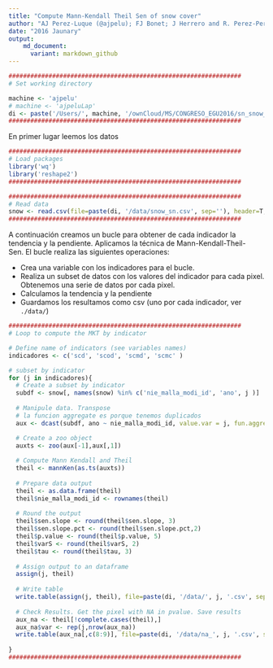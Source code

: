 ```yaml
---
title: "Compute Mann-Kendall Theil Sen of snow cover"
author: "AJ Perez-Luque (@ajpelu); FJ Bonet; J Herrero and R. Perez-Perez"
date: "2016 Jaunary"
output:  
    md_document:
      variant: markdown_github
---
```


```r
################################################################
# Set working directory 

machine <- 'ajpelu'
# machine <- 'ajpeluLap'
di <- paste('/Users/', machine, '/ownCloud/MS/CONGRESO_EGU2016/sn_snow_egu_2016', sep='')
################################################################
```

En primer lugar leemos los datos
```r
################################################################
# Load packages 
library('wq')
library('reshape2')
################################################################

################################################################
# Read data
snow <- read.csv(file=paste(di, '/data/snow_sn.csv', sep=''), header=T, sep=';')
################################################################
```

A continuación creamos un bucle para obtener de cada indicador la tendencia y la pendiente. Aplicamos la técnica de Mann-Kendall-Theil-Sen. El bucle realiza las siguientes operaciones: 

* Crea una variable con los indicadores para el bucle. 
* Realiza un subset de datos con los valores del indicador para cada pixel. Obtenemos una serie de datos por cada pixel. 
* Calculamos la tendencia y la pendiente
* Guardamos los resultamos como csv (uno por cada indicador, ver `./data/`)

```r
################################################################
# Loop to compute the MKT by indicator

# Define name of indicators (see variables names)
indicadores <- c('scd', 'scod', 'scmd', 'scmc' )

# subset by indicator
for (j in indicadores){ 
  # Create a subset by indicator
  subdf <- snow[, names(snow) %in% c('nie_malla_modi_id', 'ano', j )]
  
  # Manipule data. Transpose 
  # la funcion aggregate es porque tenemos duplicados 
  aux <- dcast(subdf, ano ~ nie_malla_modi_id, value.var = j, fun.aggregate = mean) 

  # Create a zoo object 
  auxts <- zoo(aux[-1],aux[,1])
  
  # Compute Mann Kendall and Theil 
  theil <- mannKen(as.ts(auxts))
  
  # Prepare data output
  theil <- as.data.frame(theil)
  theil$nie_malla_modi_id <- rownames(theil)
  
  # Round the output
  theil$sen.slope <- round(theil$sen.slope, 3)
  theil$sen.slope.pct <- round(theil$sen.slope.pct,2)
  theil$p.value <- round(theil$p.value, 5)
  theil$varS <- round(theil$varS, 2)
  theil$tau <- round(theil$tau, 3)
  
  # Assign output to an dataframe
  assign(j, theil)
  
  # Write table 
  write.table(assign(j, theil), file=paste(di, '/data/', j, '.csv', sep=''), row.names=FALSE, sep=',')
  
  # Check Results. Get the pixel with NA in pvalue. Save results
  aux_na <- theil[!complete.cases(theil),]
  aux_na$var <- rep(j,nrow(aux_na))
  write.table(aux_na[,c(8:9)], file=paste(di, '/data/na_', j, '.csv', sep=''), row.names=FALSE, sep=',')
    
} 
################################################################
```
